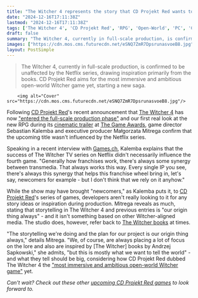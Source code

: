 ```yaml
---
title: "The Witcher 4 represents the story that CD Projekt Red wants to 'tell the world,' so no, the RPG wasn't influenced by the Netflix series"
date: "2024-12-16T17:11:38Z"
lastmod: "2024-12-16T17:11:38Z"
tags: ['The Witcher 4', 'CD Projekt Red', 'RPG', 'Open-World', 'PC', 'Consoles', 'Game Awards']
draft: false
summary: "The Witcher 4, currently in full-scale production, is confirmed to be unaffected by the Netflix series, drawing inspiration primarily from the books.  CD Projekt Red aims for the most immersive and ambitious open-world Witcher game yet, starting a new saga."
images: ["https://cdn.mos.cms.futurecdn.net/eSNQ7ZmR7DpsrunasvoeB8.jpg"]
layout: PostSimple
---
```

> The Witcher 4, currently in full-scale production, is confirmed to be unaffected by the Netflix series, drawing inspiration primarily from the books.  CD Projekt Red aims for the most immersive and ambitious open-world Witcher game yet, starting a new saga.


        <img alt="Cover" src="https://cdn.mos.cms.futurecdn.net/eSNQ7ZmR7DpsrunasvoeB8.jpg"/>
        
Following [<u>CD Projekt Red</u>](https://www.gamesradar.com/tag/cd-projekt-red/)'s recent announcement that [<u>The Witcher 4</u>](https://www.gamesradar.com/games/the-witcher/the-witcher-4-guide/) has now [<u>"entered the full-scale production phase"</u>](https://www.gamesradar.com/games/the-witcher/the-witcher-4-has-entered-the-full-scale-production-phase-cd-projekt-red-confirms-stay-tuned-for-whats-on-the-other-side-of-the-coin/) and our first real look at the new RPG during its [<u>cinematic trailer</u>](https://www.gamesradar.com/games/the-witcher/yes-the-witcher-4-might-really-look-like-it-does-in-the-rpgs-new-cinematic-trailer-it-represents-a-look-that-were-targeting/) at [<u>The Game Awards</u>](https://www.gamesradar.com/news/live/game-awards-2024-everything-announced/), game director Sebastian Kalemba and executive producer Małgorzata Mitrega confirm that the upcoming title wasn't influenced by the Netflix series.

Speaking in a recent interview with [<u>Games.ch</u>](https://www.youtube.com/watch?v=Sixn4mRqB8Q&t=699s&ab_channel=GAMES.CH), Kalemba explains that the success of The Witcher TV series on Netflix didn't necessarily influence the fourth game. "Generally how franchises work, there's always some synergy between transmedia. That always works this way. Every single IP you see, there's always this synergy that helps this franchise wheel bring in, let's say, newcomers for example - but I don't think that we rely on it anyhow."

While the show may have brought "newcomers," as Kalemba puts it, to [CD Projekt Red](https://www.gamesradar.com/tag/cd-projekt-red/)'s series of games, developers aren't really looking to it for any story ideas or inspiration during production. Mitrega reveals as much, stating that storytelling in The Witcher 4 and previous entries is "our origin thing always" - and it isn't something based on other Witcher-aligned media. The studio does, however, refer back to [<u>The Witcher books</u>](https://www.gamesradar.com/the-witcher-books/) at times.

"The storytelling we're doing and the plan for our project is our origin thing always," details Mitrega. "We, of course, are always placing a lot of focus on the lore and also are inspired by [The Witcher] books by Andrzej Sapkowski," she admits, "but this is mostly what we want to tell the world" - and what they tell should be big, considering how CD Projekt Red dubbed The Witcher 4 the [<u>"most immersive and ambitious open-world Witcher game"</u>](https://www.gamesradar.com/games/the-witcher/the-witcher-4-is-set-to-be-cd-projekt-reds-most-immersive-and-ambitious-open-world-witcher-game-to-date-with-a-brutal-world-and-the-start-of-a-new-saga/) yet.

*Can't wait? Check out these other *[<u><em>upcoming CD Projekt Red games</em></u>](https://www.gamesradar.com/upcoming-cd-projekt-red-games/)* to look forward to.*
        